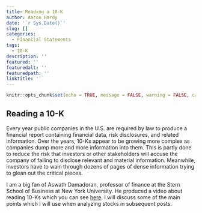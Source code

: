 ```yaml
---
title: Reading a 10-K
author: Aaron Hardy
date: '`r Sys.Date()`'
slug: []
categories:
  - Financial Statements
tags:
  - 10-K
description: ''
featured: ''
featuredalt: ''
featuredpath: ''
linktitle: ''
---
```


```r
knitr::opts_chunk$set(echo = TRUE, message = FALSE, warning = FALSE, cache = TRUE)
```

## Reading a 10-K

Every year public companies in the U.S.
are required by law to produce a
financial report containing financial
data, risk disclosures, and related
information. Over the years, 10-Ks
appear to be growing more complex as
companies dump more and more information
into them. This is partly done to reduce
the risk that investors or other
stakeholders will accuse the company of
failing to disclose relevant and
material information. Meanwhile,
investors have to wain through dozens of
pages of dense information trying to
glean out the critical pieces.

I am a big fan of Aswath Damadoran,
professor of finance at the Stern School
of Business at New York University. He
produced a video about reading 10-Ks
which you can see
[here](https://m.youtube.com/watch?v=UzUJzdn7c2w "Video link - valuation").
I will discuss some of the main points
which I will use when analyzing stocks
in subsequent posts.
